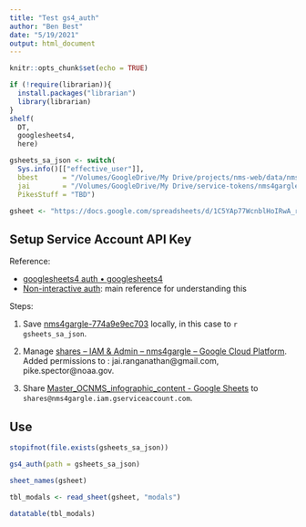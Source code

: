 ```yaml
---
title: "Test gs4_auth"
author: "Ben Best"
date: "5/19/2021"
output: html_document
---
```


```r
knitr::opts_chunk$set(echo = TRUE)
```

```r
if (!require(librarian)){
  install.packages("librarian")
  library(librarian)
}
shelf(
  DT,
  googlesheets4,
  here)

gsheets_sa_json <- switch(
  Sys.info()[["effective_user"]],
  bbest      = "/Volumes/GoogleDrive/My Drive/projects/nms-web/data/nms4gargle-774a9e9ec703.json",
  jai        = "/Volumes/GoogleDrive/My Drive/service-tokens/nms4gargle-774a9e9ec703.json",
  PikesStuff = "TBD")

gsheet <- "https://docs.google.com/spreadsheets/d/1C5YAp77WcnblHoIRwA_rloAagkLn0gDcJCda8E8Efu4/edit"
```

## Setup Service Account API Key

Reference:

- [googlesheets4 auth • googlesheets4](https://googlesheets4.tidyverse.org/articles/articles/auth.html)
- [Non-interactive auth](https://cran.r-project.org/web/packages/gargle/vignettes/non-interactive-auth.html): main reference for understanding this

Steps:

1. Save [nms4gargle-774a9e9ec703](https://drive.google.com/file/d/1LTvMM74gYB5MAkspiTqjA4BiTzVLTgNp/view?usp=sharing) locally, in this case to `r gsheets_sa_json`.

  1. Manage [shares – IAM & Admin – nms4gargle – Google Cloud Platform](https://console.cloud.google.com/iam-admin/serviceaccounts/details/111162214432618062602?authuser=2&project=nms4gargle). Added permissions to : jai.ranganathan@gmail.com, pike.spector@noaa.gov.
  
1. Share [Master_OCNMS_infographic_content - Google Sheets](`r gsheet`) to `shares@nms4gargle.iam.gserviceaccount.com`.


## Use

```r
stopifnot(file.exists(gsheets_sa_json))

gs4_auth(path = gsheets_sa_json)

sheet_names(gsheet)

tbl_modals <- read_sheet(gsheet, "modals")

datatable(tbl_modals)
```


